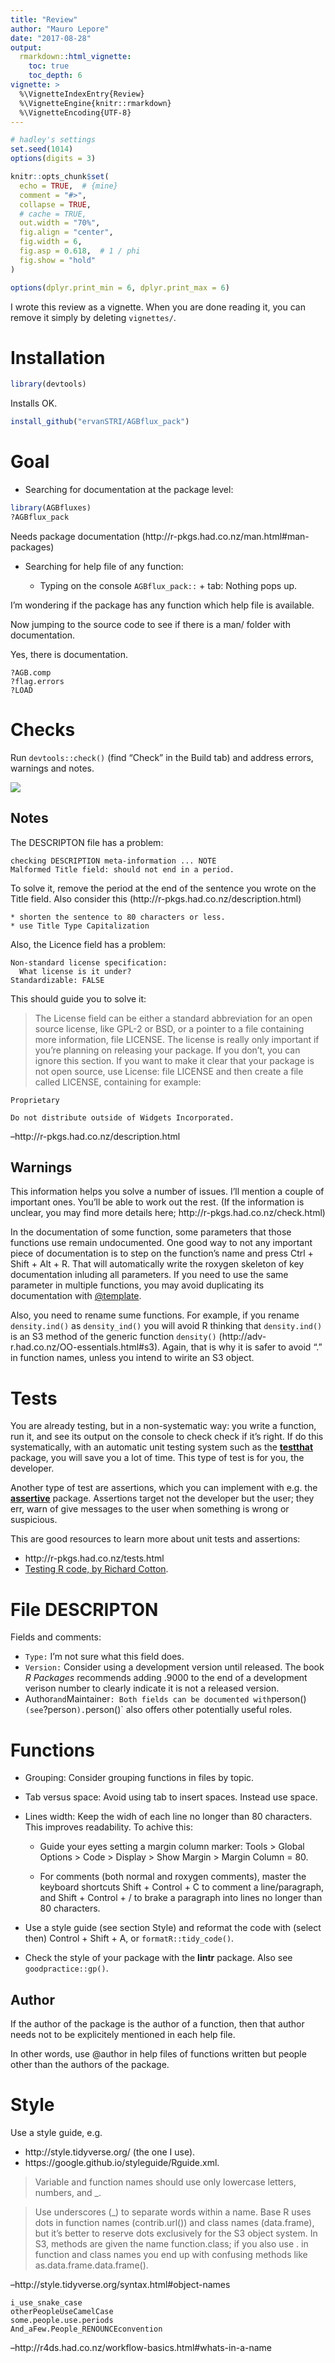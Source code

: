 ```yaml
---
title: "Review"
author: "Mauro Lepore"
date: "2017-08-28"
output: 
  rmarkdown::html_vignette:
    toc: true
    toc_depth: 6
vignette: >
  %\VignetteIndexEntry{Review}
  %\VignetteEngine{knitr::rmarkdown}
  %\VignetteEncoding{UTF-8}
---
```


```r
# hadley's settings
set.seed(1014)
options(digits = 3)

knitr::opts_chunk$set(
  echo = TRUE,  # {mine}
  comment = "#>",
  collapse = TRUE,
  # cache = TRUE,
  out.width = "70%",
  fig.align = "center",
  fig.width = 6,
  fig.asp = 0.618,  # 1 / phi
  fig.show = "hold"
)

options(dplyr.print_min = 6, dplyr.print_max = 6)
```

I wrote this review as a vignette. When you are done reading it, you can remove it simply by deleting `vignettes/`.




# Installation

```r
library(devtools)
```

Installs OK.

```r
install_github("ervanSTRI/AGBflux_pack")
```

# Goal

* Searching for documentation at the package level:

```r
library(AGBfluxes)
?AGBflux_pack
```

Needs package documentation (http://r-pkgs.had.co.nz/man.html#man-packages)



* Searching for help file of any function:

    * Typing on the console `AGBflux_pack::` + tab: Nothing pops up. 
    
I'm wondering if the package has any function which help file is available.

Now jumping to the source code to see if there is a man/ folder with documentation.

Yes, there is documentation.

```
?AGB.comp
?flag.errors
?LOAD
```



# Checks

Run `devtools::check()` (find "Check" in the Build tab) and address errors, warnings and notes.

![](https://i.imgur.com/yYzv7W0.png)


## Notes

The DESCRIPTON file  has a problem:

```
checking DESCRIPTION meta-information ... NOTE
Malformed Title field: should not end in a period.
```

To solve it, remove the period at the end of the sentence you wrote on the Title field. Also consider this (http://r-pkgs.had.co.nz/description.html)

    * shorten the sentence to 80 characters or less.
    * use Title Type Capitalization

Also, the Licence field has a problem:

```
Non-standard license specification:
  What license is it under?
Standardizable: FALSE
```

This should guide you to solve it:

> The License field can be either a standard abbreviation for an open source license, like GPL-2 or BSD, or a pointer to a file containing more information, file LICENSE. The license is really only important if you're planning on releasing your package. If you don't, you can ignore this section. If you want to make it clear that your package is not open source, use License: file LICENSE and then create a file called LICENSE, containing for example:

```
Proprietary 

Do not distribute outside of Widgets Incorporated.
```

--http://r-pkgs.had.co.nz/description.html


## Warnings

This information helps you solve a number of issues. I'll mention a couple of important ones. You'll be able to work out the rest. (If the information is unclear, you may find more details here; http://r-pkgs.had.co.nz/check.html)

In the documentation of some function, some parameters that those functions use remain undocumented. One good way to not any important piece of documentation is to step on the function's name and press Ctrl + Shift + Alt + R. That will automatically write the roxygen skeleton of key documentation inluding all parameters. If you need to use the same  parameter in multiple functions, you may avoid duplicating its documentation with [@template](https://cran.r-project.org/web/packages/roxygen2/vignettes/rd.html).

Also, you need to rename sume functions. For example, if you rename  `density.ind()` as `density_ind()` you will avoid R thinking that `density.ind()` is an S3 method of the generic function `density()` (http://adv-r.had.co.nz/OO-essentials.html#s3). Again, that is why it is safer to avoid "." in function names, unless you intend to wirite an S3 object.






# Tests

You are already testing, but in a non-systematic way: you write a function, run it, and see its output  on the console to check check if it's right. If do this systematically, with an automatic unit testing system such as the __[testthat](https://cran.r-project.org/web/packages/testthat/testthat.pdf)__ package, you will save you a lot of time. This type of test is for you, the developer. 

Another type of test are assertions, which you can implement with e.g. the __[assertive](https://cran.r-project.org/web/packages/assertive/assertive.pdf)__ package. Assertions target not the developer but the user; they err, warn of give messages to the user when something is wrong or suspicious. 

This are good resources to learn more about unit tests and assertions:

* http://r-pkgs.had.co.nz/tests.html
* [Testing R code, by Richard Cotton](https://www.crcpress.com/Testing-R-Code/Cotton/p/book/9781498763653).



# File DESCRIPTON

Fields and comments:

* `Type:` I'm not sure what this field does.
* `Version:` Consider using a development version until released. The book _R Packages_ recommends adding .9000 to the end of a development verison number to clearly indicate it is not a released version.
* Author`and `Maintainer`: Both fields can be documented with `person()` (see `?person`). `person()` also offers other potentially useful roles.



# Functions

* Grouping: Consider grouping functions in files by topic.
* Tab versus space: Avoid using tab to insert spaces. Instead use space.
* Lines width: Keep the widh of each line no longer than 80 characters. This improves readability. To achive this:

  * Guide your eyes setting a margin column marker: Tools > Global Options > Code > Display > Show Margin > Margin Column = 80.
  
  * For comments (both normal and roxygen comments), master the keyboard shortcuts Shift + Control + C to comment a line/paragraph, and Shift + Control + / to brake a paragraph into lines no longer than 80 characters.

* Use a style guide (see section Style) and reformat the code with (select then) Control + Shift + A, or  `formatR::tidy_code()`.

* Check the style of your package with the __lintr__ package. Also see `goodpractice::gp()`.
  



## Author

If the author of the package is the author of a function, then that author needs not to be explicitely mentioned in each help file. 

In other words, use \@author in help files of functions written but people other than the authors of the package.




# Style

Use a style guide, e.g. 

* http://style.tidyverse.org/ (the one I use).
* https://google.github.io/styleguide/Rguide.xml.

> Variable and function names should use only lowercase letters, numbers, and _.

> Use underscores (_) to separate words within a name. Base R uses dots in function names (contrib.url()) and class names (data.frame), but it’s better to reserve dots exclusively for the S3 object system. In S3, methods are given the name function.class; if you also use . in function and class names you end up with confusing methods like as.data.frame.data.frame().

--http://style.tidyverse.org/syntax.html#object-names

```
i_use_snake_case
otherPeopleUseCamelCase
some.people.use.periods
And_aFew.People_RENOUNCEconvention
```

--http://r4ds.had.co.nz/workflow-basics.html#whats-in-a-name



